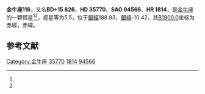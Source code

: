 {{Starbox begin
| name = 金牛座116
}}
{{Starbox observe
| epoch = [[J2000.0|J2000.0]]
| constell = [[金牛座|金牛座]]<ref name=SIMBAD>{{cite web
 | url=http://simbad.u-strasbg.fr/simbad/sim-id?Ident=HR+1814
 | title=Pulsating variable Star
 | publisher=Centre de Données astronomiques de Strasbourg
 | work=SIMBAD
 | accessdate=2012-07-13
 | archive-date=2019-07-01
 | archive-url=https://web.archive.org/web/20190701072516/http://simbad.u-strasbg.fr/simbad/sim-id?Ident=HR%2B1814
 | dead-url=no
 }}</ref><ref name=DATA>{{cite web
 | url=http://vizier.u-strasbg.fr/viz-bin/VizieR-5?-out.add=.&-source=5050&-corr=PK=HR&-out.max=9999&HR=1814
 | title=VizieR Detailed Page
 | accessdate=2012-07-13
 | archive-date=2016-03-05
 | archive-url=https://web.archive.org/web/20160305224153/http://vizier.u-strasbg.fr/viz-bin/VizieR-5?-out.add=.&-source=5050&-corr=PK=HR&-out.max=9999&HR=1814
 | dead-url=no
 }}</ref>
| 星官 = 
| ra = {{RA|5|27|45.6}}<ref name=SIMBAD /><ref name=DATA />
| dec = {{DEC|+15|52|27}}<ref name=SIMBAD /><ref name=DATA />
| appmag_v = 5.5<ref name=SIMBAD /><ref name=DATA />
}}
{{Starbox character
| class = B9.5Vn<ref name=SIMBAD /><ref name=DATA />
| b-v = 0.01<ref name=SIMBAD /><ref name=DATA />
| u-b = -0.05<ref name=SIMBAD /><ref name=DATA />
| r-i = <ref name=SIMBAD /><ref name=DATA />
| variable = 
}}
{{Starbox astrometry
| radial_v = -0.05
| prop_mo_ra = 16
| parallax = 
| p_error = 
}}
{{Starbox catalog
| names =BD+15 826，[[SAO星表|SAO]] 94566，[[HD星表|HD]] 35770，[[HR星表|HR]] 1814}}
{{Starbox reference |Simbad=HR+1814}}
{{Starbox end}}

'''金牛座116'''，又名'''BD+15 826'''，'''HD 35770'''、'''SAO 94566'''、'''HR 1814'''，是[[金牛座|金牛座]]的一颗恒星<ref name=SIMBAD /><ref name=DATA />，视星等为5.5，位于[[銀道座標系|銀經]]188.93，[[銀道座標系|銀緯]]-10.42，其[[B1900.0|B1900.0]]坐标为赤經{{RA|5|22|0.8}}，赤緯{{DEC|+15|-10.42|23}}。

== 参考文献 ==
{{reflist}}

{{star-stub}}

{{金牛座恒星}}
[[Category:金牛座|Category:金牛座]]
[[Category:HD和HDE天體|35770]]
[[Category:HR天體|1814]]
[[Category:SAO天體|94566]]